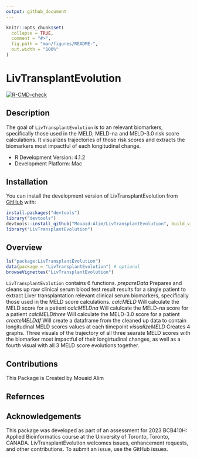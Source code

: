 ```yaml
---
output: github_document
---
```


<!-- README.md is generated from README.Rmd. Please edit that file -->

```r
knitr::opts_chunk$set(
  collapse = TRUE,
  comment = "#>",
  fig.path = "man/figures/README-",
  out.width = "100%"
)
```

# LivTransplantEvolution

<!-- badges: start -->
[![R-CMD-check](https://github.com/Mouaid-Alim/LivTransplantEvolution/actions/workflows/R-CMD-check.yaml/badge.svg)](https://github.com/Mouaid-Alim/LivTransplantEvolution/actions/workflows/R-CMD-check.yaml)
<!-- badges: end -->

## Description

The goal of `LivTransplantEvolution` is to an relevant biomarkers, 
  specifically those used in the MELD, MELD-na and MELD-3.0 risk score 
  calculations. It visualizes trajectories of those risk scores and
  extracts the biomarkers most impactful of each longitudinal change. 
  
  - R Development Version: 4.1.2
  - Development Platform: Mac

## Installation

You can install the development version of LivTransplantEvolution from [GitHub](https://github.com/Mouaid-Alim/LivTransplantEvolution) with:

``` r
install.packages("devtools")
library("devtools")
devtools::install_github("Mouaid-Alim/LivTransplantEvolution", build_vignettes = TRUE)
library("LivTransplantEvolution")
```

## Overview

``` r
ls("package:LivTransplantEvolution")
data(package = "LivTransplantEvolution") # optional
browseVignettes("LivTransplantEvolution")
```

`LivTransplantEvolution` contains 6 functions. 
*prepareData* Prepares and cleans up raw clinical serum blood test result results for a single patient to extract Liver transplantation relevant clinical serum biomarkers, specifically those used in the MELD score calculations.
*calcMELD* Will calculate the MELD score for a patient
*calcMELDna* Will calulcate the MELD-na score for a patient
*calcMELDthree* Will calculate the MELD-3.0 score for a patient
*createMELDdf* Will create a dataframe from the cleaned up data to contain
longitudinal MELD scores values at each timepoint
*visualizeMELD* Creates 4 graphs. Three visuals of the  trajectory of all three 
searate MELD scores with the biomarker most impactful of their longirtudinal 
changes, as well as a fourth visual with all 3 MELD score evolutions together.

## Contributions
This Package is Created by Mouaid Alim

## Refernces

## Acknowledgements

This package was developed as part of an assessment for 2023 BCB410H: Applied Bioinformatics course at the University of Toronto, Toronto, CANADA. 
LivTransplantEvolution welcomes issues, enhancement requests, and other contributions. To submit an issue, use the GitHub issues.
